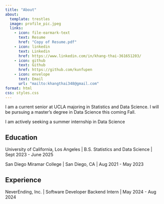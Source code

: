 ```yaml
---
title: "About"
about:
  template: trestles
  image: profile_pic.jpeg
  links:
    - icon: file-earmark-text
      text: Resume
      href: "Copy of Resume.pdf"
    - icon: linkedin
      text: Linkedin
      href: https://www.linkedin.com/in/khang-thai-361651203/
    - icon: github
      text: Github
      href: https://github.com/kunfupen
    - icon: envelope
      text: Email
      url: "mailto:khangthai348@gmail.com"
format: html
css: styles.css
---
```


I am a current senior at UCLA majoring in Statistics and Data Science. I will be pursuing a master's degree in Data Science this coming Fall.

I am actively seeking a summer internship in Data Science

## Education

University of California, Los Angeles | B.S. Statistics and Data Science | Sept 2023 - June 2025

San Diego Miramar College \| San Diego, CA \| Aug 2021 - May 2023

## Experience

NeverEnding, Inc. \| Software Developer Backend Intern \| May 2024 - Aug 2024
